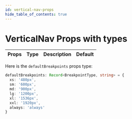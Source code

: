 ```yaml
---
id: vertical-nav-props
hide_table_of_contents: true
---
```


# VerticalNav Props with types


<table>
  <thead>
    <tr>
      <th>Props</th>
      <th>Type</th>
      <th>Description</th>
      <th>Default</th>
    </tr>
  </thead>
  <tbody>
    <VerticalNavProps />
  </tbody>
</table>

Here is the `defaultBreakpoints` props type:

```ts
defaultBreakpoints: Record<BreakpointType, string> = {
  xs: '480px',
  sm: '600px',
  md: '900px',
  lg: '1200px',
  xl: '1536px',
  xxl: '1920px',
  always: 'always'
}
```